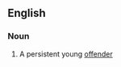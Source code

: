 ==English==

===Noun===
{{en-noun|sg=[[juvenile]] [[delinquent]]}}

#{{legal}} A persistent young [[offender]]
